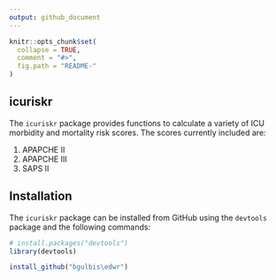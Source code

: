 ```yaml
---
output: github_document
---
```


<!-- README.md is generated from README.Rmd. Please edit that file -->

```r
knitr::opts_chunk$set(
  collapse = TRUE,
  comment = "#>",
  fig.path = "README-"
)
```

## icuriskr

The `icuriskr` package provides functions to calculate a variety of ICU
morbidity and mortality risk scores. The scores currently included are:

1. APAPCHE II
1. APAPCHE III
1. SAPS II

## Installation

The `icuriskr` package can be installed from GitHub using the `devtools` package
and the following commands:

```r
# install.packages("devtools")
library(devtools)

install_github("bgulbis\edwr")
```
